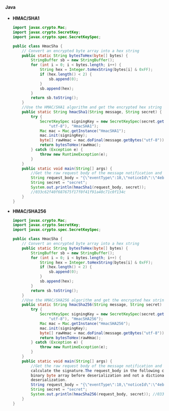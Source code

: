 #### Java

* **HMAC/SHA1**

    ```java
    import javax.crypto.Mac;
    import javax.crypto.SecretKey;
    import javax.crypto.spec.SecretKeySpec;

    public class HmacSha {
        // Convert an encrypted byte array into a hex string
        public static String bytesToHex(byte[] bytes) {
            StringBuffer sb = new StringBuffer();
            for (int i = 0; i < bytes.length; i++) {
                String hex = Integer.toHexString(bytes[i] & 0xFF);
                if (hex.length() < 2) {
                    sb.append(0);
                }
                sb.append(hex);
            }
            return sb.toString();
        }
        //Use the HMAC/SHA1 algorithm and get the encrypted hex string
        public static String hmacSha1(String message, String secret) {
            try {
                SecretKeySpec signingKey = new SecretKeySpec(secret.getBytes(
                    "utf-8"), "HmacSHA1");
                Mac mac = Mac.getInstance("HmacSHA1");
                mac.init(signingKey);
                byte[] rawHmac = mac.doFinal(message.getBytes("utf-8"));
                return bytesToHex(rawHmac);
            } catch (Exception e) {
                throw new RuntimeException(e);
            }
        }
        public static void main(String[] args) {
            //Get the raw request body of the message notification and calculate the signature.The request_body in the following code is a binary byte array before deserialization and not a dictionary after deserialization.
            String request_body = "{\"eventType\":10,\"noticeId\":\"4eb720f0-8da7-11e9-a43e-53f411c2761f\",\"notifyMs\":1560408533119,\"payload\":{\"a\":\"1\",\"b\":2},\"productId\":1}";
            String secret = "secret";
            System.out.println(hmacSha1(request_body, secret));
            //033c62f40f687675f17f0f41f91a40c71c0f134c
        }
    }
    ```

* **HMAC/SHA256**

    ```java
    import javax.crypto.Mac;
    import javax.crypto.SecretKey;
    import javax.crypto.spec.SecretKeySpec;

    public class HmacSha {
        // Convert an encrypted byte array into a hex string 
        public static String bytesToHex(byte[] bytes) {
            StringBuffer sb = new StringBuffer();
            for (int i = 0; i < bytes.length; i++) {
                String hex = Integer.toHexString(bytes[i] & 0xFF);
                if (hex.length() < 2) {
                    sb.append(0);
                }
                sb.append(hex);
            }
            return sb.toString();
        }
        //Use the HMAC/SHA256 algorithm and get the encrypted hex string
        public static String hmacSha256(String message, String secret) {
            try {
                SecretKeySpec signingKey = new SecretKeySpec(secret.getBytes(
                    "utf-8"), "HmacSHA256");
                Mac mac = Mac.getInstance("HmacSHA256");
                mac.init(signingKey);
                byte[] rawHmac = mac.doFinal(message.getBytes("utf-8"));
                return bytesToHex(rawHmac);
            } catch (Exception e) {
                throw new RuntimeException(e);
            }
        }
        public static void main(String[] args) {
            //Get the raw request body of the message notification and
            calculate the signature.The request_body in the following code is a
            binary byte array before deserialization and not a dictionary after
            deserialization.
            String request_body = "{\"eventType\":10,\"noticeId\":\"4eb720f0-8da7-11e9-a43e-53f411c2761f\",\"notifyMs\":1560408533119,\"payload\":{\"a\":\"1\",\"b\":2},\"productId\":1}";
            String secret = "secret";
            System.out.println(hmacSha256(request_body, secret)); //033c62f40f687675f17f0f41f91a40c71c0f134c
        }
    }
    ```